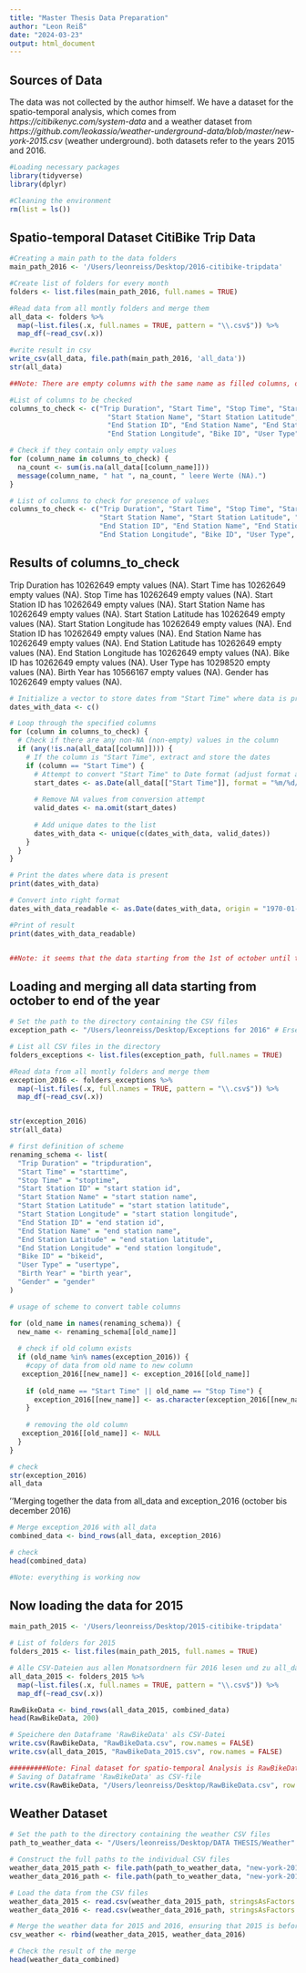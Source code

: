 ```yaml
---
title: "Master Thesis Data Preparation"
author: "Leon Reiß"
date: "2024-03-23"
output: html_document
---
```


## Sources of Data

The data was not collected by the author himself. We have a dataset for the spatio-temporal analysis, which comes from *https://citibikenyc.com/system-data* and a weather dataset from *https://github.com/leokassio/weather-underground-data/blob/master/new-york-2015.csv* (weather underground). both datasets refer to the years 2015 and 2016.

```r

#Loading necessary packages
library(tidyverse)
library(dplyr)

#Cleaning the environment
rm(list = ls())

```

## Spatio-temporal Dataset CitiBike Trip Data

```r
#Creating a main path to the data folders
main_path_2016 <- '/Users/leonreiss/Desktop/2016-citibike-tripdata'

#Create list of folders for every month
folders <- list.files(main_path_2016, full.names = TRUE)

#Read data from all montly folders and merge them
all_data <- folders %>%
  map(~list.files(.x, full.names = TRUE, pattern = "\\.csv$")) %>% 
  map_df(~read_csv(.x))

#write result in csv
write_csv(all_data, file.path(main_path_2016, 'all_data'))
str(all_data)

##Note: There are empty columns with the same name as filled columns, only written in capital letters. It has to be checked, wether these column contain any values.

#List of columns to be checked
columns_to_check <- c("Trip Duration", "Start Time", "Stop Time", "Start Station ID", 
                        "Start Station Name", "Start Station Latitude", "Start Station Longitude", 
                        "End Station ID", "End Station Name", "End Station Latitude", 
                        "End Station Longitude", "Bike ID", "User Type", "Birth Year", "Gender")

# Check if they contain only empty values
for (column_name in columns_to_check) {
  na_count <- sum(is.na(all_data[[column_name]]))
  message(column_name, " hat ", na_count, " leere Werte (NA).")
}

# List of columns to check for presence of values
columns_to_check <- c("Trip Duration", "Start Time", "Stop Time", "Start Station ID", 
                      "Start Station Name", "Start Station Latitude", "Start Station Longitude", 
                      "End Station ID", "End Station Name", "End Station Latitude", 
                      "End Station Longitude", "Bike ID", "User Type", "Birth Year", "Gender")


```

## Results of columns_to_check
Trip Duration has 10262649 empty values (NA).
Start Time has 10262649 empty values (NA).
Stop Time has 10262649 empty values (NA).
Start Station ID has 10262649 empty values (NA).
Start Station Name has 10262649 empty values (NA).
Start Station Latitude has 10262649 empty values (NA).
Start Station Longitude has 10262649 empty values (NA). 
End Station ID has 10262649 empty values (NA).
End Station Name has 10262649 empty values (NA).
End Station Latitude has 10262649 empty values (NA).
End Station Longitude has 10262649 empty values (NA).
Bike ID has 10262649 empty values (NA).
User Type has 10298520 empty values (NA).
Birth Year has 10566167 empty values (NA).
Gender has 10262649 empty values (NA).


``` r

# Initialize a vector to store dates from "Start Time" where data is present
dates_with_data <- c()

# Loop through the specified columns
for (column in columns_to_check) {
  # Check if there are any non-NA (non-empty) values in the column
  if (any(!is.na(all_data[[column]]))) {
    # If the column is "Start Time", extract and store the dates
    if (column == "Start Time") {
      # Attempt to convert "Start Time" to Date format (adjust format as needed)
      start_dates <- as.Date(all_data[["Start Time"]], format = "%m/%d/%Y %H:%M:%S")
      
      # Remove NA values from conversion attempt
      valid_dates <- na.omit(start_dates)
      
      # Add unique dates to the list
      dates_with_data <- unique(c(dates_with_data, valid_dates))
    }
  }
}

# Print the dates where data is present
print(dates_with_data)

# Convert into right format
dates_with_data_readable <- as.Date(dates_with_data, origin = "1970-01-01")

#Print of result
print(dates_with_data_readable)


##Note: it seems that the data starting from the 1st of october until the end of the year is saved in the columns using capital letters. A visual investigation of the corresponding tables confirms this assumption.


```

## Loading and merging all data starting from october to end of the year

``` r

# Set the path to the directory containing the CSV files
exception_path <- "/Users/leonreiss/Desktop/Exceptions for 2016" # Ersetze dies durch deinen tatsächlichen Pfad

# List all CSV files in the directory
folders_exceptions <- list.files(exception_path, full.names = TRUE)

#Read data from all montly folders and merge them
exception_2016 <- folders_exceptions %>%
  map(~list.files(.x, full.names = TRUE, pattern = "\\.csv$")) %>% 
  map_df(~read_csv(.x))


str(exception_2016)
str(all_data)

# first definition of scheme
renaming_schema <- list(
  "Trip Duration" = "tripduration",
  "Start Time" = "starttime",
  "Stop Time" = "stoptime",
  "Start Station ID" = "start station id",
  "Start Station Name" = "start station name",
  "Start Station Latitude" = "start station latitude",
  "Start Station Longitude" = "start station longitude",
  "End Station ID" = "end station id",
  "End Station Name" = "end station name",
  "End Station Latitude" = "end station latitude",
  "End Station Longitude" = "end station longitude",
  "Bike ID" = "bikeid",
  "User Type" = "usertype",
  "Birth Year" = "birth year",
  "Gender" = "gender"
)

# usage of scheme to convert table columns

for (old_name in names(renaming_schema)) {
  new_name <- renaming_schema[[old_name]]
  
  # check if old column exists
  if (old_name %in% names(exception_2016)) {
    #copy of data from old name to new column
   exception_2016[[new_name]] <- exception_2016[[old_name]]
    
    if (old_name == "Start Time" || old_name == "Stop Time") {
      exception_2016[[new_name]] <- as.character(exception_2016[[new_name]])
    }
    
    # removing the old column
   exception_2016[[old_name]] <- NULL
  }
}

# check
str(exception_2016)
all_data

```

''Merging together the data from all_data and exception_2016 (october bis december 2016)
``` r

# Merge exception_2016 with all_data
combined_data <- bind_rows(all_data, exception_2016)

# check
head(combined_data)

#Note: everything is working now
```


## Now loading the data for 2015

``` r

main_path_2015 <- '/Users/leonreiss/Desktop/2015-citibike-tripdata'

# List of folders for 2015
folders_2015 <- list.files(main_path_2015, full.names = TRUE)

# Alle CSV-Dateien aus allen Monatsordnern für 2016 lesen und zu all_data hinzufügen
all_data_2015 <- folders_2015 %>%
  map(~list.files(.x, full.names = TRUE, pattern = "\\.csv$")) %>% 
  map_df(~read_csv(.x))

RawBikeData <- bind_rows(all_data_2015, combined_data)
head(RawBikeData, 200)

# Speichere den Dataframe 'RawBikeData' als CSV-Datei
write.csv(RawBikeData, "RawBikeData.csv", row.names = FALSE)
write.csv(all_data_2015, "RawBikeData_2015.csv", row.names = FALSE)

#########Note: Final dataset for spatio-temporal Analysis is RawBikeData
# Saving of Dataframe 'RawBikeData' as CSV-file
write.csv(RawBikeData, "/Users/leonreiss/Desktop/RawBikeData.csv", row.names = FALSE)
```


## Weather Dataset 

```r
# Set the path to the directory containing the weather CSV files
path_to_weather_data <- "/Users/leonreiss/Desktop/DATA THESIS/Weather"

# Construct the full paths to the individual CSV files
weather_data_2015_path <- file.path(path_to_weather_data, "new-york-2015.csv")
weather_data_2016_path <- file.path(path_to_weather_data, "new-york-2016.csv")

# Load the data from the CSV files
weather_data_2015 <- read.csv(weather_data_2015_path, stringsAsFactors = FALSE)
weather_data_2016 <- read.csv(weather_data_2016_path, stringsAsFactors = FALSE)

# Merge the weather data for 2015 and 2016, ensuring that 2015 is before 2016
csv_weather <- rbind(weather_data_2015, weather_data_2016)

# Check the result of the merge
head(weather_data_combined)

```

